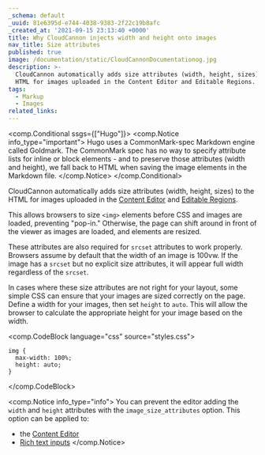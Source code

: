 ```yaml
---
_schema: default
_uuid: 81e6395d-e744-4038-9383-2f22c19b8afc
_created_at: '2021-09-15 23:13:40 +0000'
title: Why CloudCannon injects width and height onto images
nav_title: Size attributes
published: true
image: /documentation/static/CloudCannonDocumentationog.jpg
description: >-
  CloudCannon automatically adds size attributes (width, height, sizes) to the
  HTML for images uploaded in the Content Editor and Editable Regions.
tags:
  - Markup
  - Images
related_links:
---
```

<comp.Conditional ssgs={["Hugo"]}>
  <comp.Notice info_type="important">
    Hugo uses a CommonMark-spec Markdown engine called Goldmark. The
    CommonMark spec has no way to specify attribute lists for inline
    or block elements - and to preserve those attributes (width and
    height), we fall back to HTML when saving the image elements in
    the Markdown file.
  </comp.Notice>
</comp.Conditional>

CloudCannon automatically adds size attributes (width, height, sizes) to the HTML for images uploaded in the [Content Editor](/documentation/articles/the-content-editor/) and [Editable Regions](/documentation/articles/define-editable-regions-in-your-html/).

This allows browsers to size `<img>` elements before CSS and images are loaded, preventing "pop-in." Otherwise, the page can shift around in front of the viewer as images are loaded, and elements are resized.

These attributes are also required for `srcset` attributes to work properly. Browsers assume by default that the width of an image is 100vw. If the image has a `srcset` but no explicit size attributes, it will appear full width regardless of the `srcset`.

In cases where these size attributes are not right for your layout, some simple CSS can ensure that your images are sized correctly on the page. Define a width for your images, then set `height` to `auto`. This will allow the browser to calculate the appropriate height for your image based on the width.

<comp.CodeBlock language="css" source="styles.css">
```
img {
  max-width: 100%;
  height: auto;
}
```
</comp.CodeBlock>

<comp.Notice info_type="info">
  You can prevent the editor adding the `width` and `height` attributes with the `image_size_attributes` option. This option can be applied to:

  * the [Content Editor](/documentation/articles/configuring-toolbars/#image-options)
  * [Rich text inputs](/documentation/articles/rich-text-inputs/#block-content)
</comp.Notice>